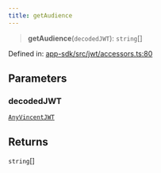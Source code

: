 ```yaml
---
title: getAudience
---
```


> **getAudience**(`decodedJWT`): `string`[]

Defined in: [app-sdk/src/jwt/accessors.ts:80](https://github.com/LIT-Protocol/Vincent/blob/1ec4d670031700c70e1e2ba1640f87d4b5f07fe8/packages/libs/app-sdk/src/jwt/accessors.ts#L80)

## Parameters

### decodedJWT

[`AnyVincentJWT`](/api-reference/app-sdk/jwt/type-aliases/AnyVincentJWT)

## Returns

`string`[]
